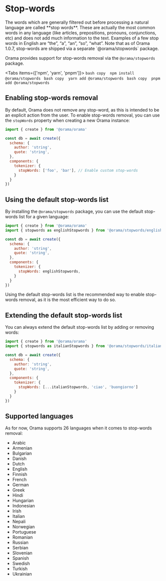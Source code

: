 
# Stop-words

<Callout type="info">
  The words which are generally filtered out before processing a natural language are called **stop words**. These are
  actually the most common words in any language (like articles, prepositions, pronouns, conjunctions, etc) and does not
  add much information to the text. Examples of a few stop words in English are “the”, “a”, “an”, “so”, “what”.
</Callout>

<Callout type='warning'>
Note that as of Orama 1.0.7, stop-words are shipped via a separate `@orama/stopwords` package.
</Callout>

Orama provides support for stop-words removal via the `@orama/stopwords` package.

<Tabs items={['npm', 'yarn', 'pnpm']}>
  <Tab>
    ```bash copy 
    npm install @orama/stopwords
    ```
  </Tab>
  <Tab>
    ```bash copy 
    yarn add @orama/stopwords
    ```
  </Tab>
  <Tab>
    ```bash copy 
    pnpm add @orama/stopwords
    ```
  </Tab>
</Tabs>

## Enabling stop-words removal

By default, Orama does not remove any stop-word, as this is intended to be an explicit action from the user. To enable stop-words removal, you can use the `stopWords` property when creating a new Orama instance:

```javascript copy
import { create } from '@orama/orama'

const db = await create({
  schema: {
    author: 'string',
    quote: 'string',
  },
  components: {
    tokenizer: {
      stopWords: ['foo', 'bar'], // Enable custom stop-words
    }
  }
})
```

## Using the default stop-words list

By installing the `@orama/stopwords` package, you can use the default stop-words list for a given language:

```javascript copy
import { create } from '@orama/orama'
import { stopwords as englishStopwords } from '@orama/stopwords/english'

const db = await create({
  schema: {
    author: 'string',
    quote: 'string',
  },
  components: {
    tokenizer: {
      stopWords: englishStopwords,
    }
  }
})
```

Using the default stop-words list is the recommended way to enable stop-words removal, as it is the most efficient way to do so.

## Extending the default stop-words list

You can always extend the default stop-words list by adding or removing words:

```javascript copy
import { create } from '@orama/orama'
import { stopwords as italianStopwords } from '@orama/stopwords/italian'

const db = await create({
  schema: {
    author: 'string',
    quote: 'string',
  },
  components: {
    tokenizer: {
      stopWords: [...italianStopwords, 'ciao', 'buongiorno']
    }
  }
})
```

## Supported languages

As for now, Orama supports 26 languages when it comes to stop-words removal:

- Arabic
- Armenian
- Bulgarian
- Danish
- Dutch
- English
- Finnish
- French
- German
- Greek
- Hindi
- Hungarian
- Indonesian
- Irish
- Italian
- Nepali
- Norwegian
- Portuguese
- Romanian
- Russian
- Serbian
- Slovenian
- Spanish
- Swedish
- Turkish
- Ukrainian